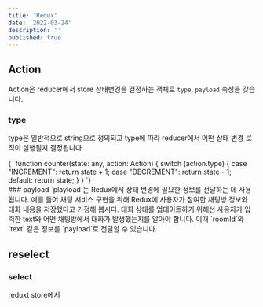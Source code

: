 ```yaml
---
title: 'Redux'
date: '2022-03-24'
description: ''
published: true
---
```



## Action
Action은 reducer에서 store 상태변경을 결정하는 객체로 `type`, `payload` 속성을 갖습니다.
<br/>
### type
type은 일반적으로 string으로 정의되고 type에 따라 reducer에서 어떤 상태 변경 로직이 실행될지 결정됩니다.

<CodeBlock>
{`
function counter(state: any, action: Action) {
  switch (action.type) {
    case "INCREMENT":
      return state + 1;
    case "DECREMENT":
      return state - 1;
    default:
      return state;
  }
}
`}
</CodeBlock>
<br />
### payload
`playload`는 Redux에서 상태 변경에 필요한 정보를 전달하는 데 사용됩니다.
예를 들어 채팅 서비스 구현을 위해 Redux에 사용자가 참여한 채팅방 정보와 대화 내용을 저장했다고 가정해 봅시다.
대화 상태를 업데이트하기 위해선 사용자가 입력한 text와 어떤 채팅방에서 대화가 발생했는지를 알아야 합니다.
이때 `roomId`와 `text` 같은 정보를 `payload`로 전달할 수 있습니다.


## reselect

### select
reduxt store에서  